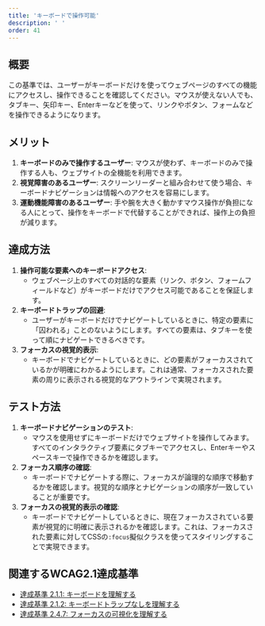 ```yaml
---
title: 'キーボードで操作可能'
description: ' '
order: 41
---
```


## 概要
この基準では、ユーザーがキーボードだけを使ってウェブページのすべての機能にアクセスし、操作できることを確認してください。マウスが使えない人でも、タブキー、矢印キー、Enterキーなどを使って、リンクやボタン、フォームなどを操作できるようになります。

## メリット
1. **キーボードのみで操作するユーザー**: マウスが使わず、キーボードのみで操作する人も、ウェブサイトの全機能を利用できます。
2. **視覚障害のあるユーザー**: スクリーンリーダーと組み合わせて使う場合、キーボードナビゲーションは情報へのアクセスを容易にします。
3. **運動機能障害のあるユーザー**: 手や腕を大きく動かすマウス操作が負担になる人にとって、操作をキーボードで代替することができれば、操作上の負担が減ります。

## 達成方法
1. **操作可能な要素へのキーボードアクセス**:
    - ウェブページ上のすべての対話的な要素（リンク、ボタン、フォームフィールドなど）がキーボードだけでアクセス可能であることを保証します。
2. **キーボードトラップの回避**:
    - ユーザーがキーボードだけでナビゲートしているときに、特定の要素に「囚われる」ことのないようにします。すべての要素は、タブキーを使って順にナビゲートできるべきです。
3. **フォーカスの視覚的表示**:
    - キーボードでナビゲートしているときに、どの要素がフォーカスされているかが明確にわかるようにします。これは通常、フォーカスされた要素の周りに表示される視覚的なアウトラインで実現されます。

## テスト方法
1. **キーボードナビゲーションのテスト**:
    - マウスを使用せずにキーボードだけでウェブサイトを操作してみます。すべてのインタラクティブ要素にタブキーでアクセスし、Enterキーやスペースキーで操作できるかを確認します。
2. **フォーカス順序の確認**:
    - キーボードでナビゲートする際に、フォーカスが論理的な順序で移動するかを確認します。視覚的な順序とナビゲーションの順序が一致していることが重要です。
3. **フォーカスの視覚的表示の確認**:
    - キーボードでナビゲートしているときに、現在フォーカスされている要素が視覚的に明確に表示されるかを確認します。これは、フォーカスされた要素に対してCSSの`:focus`擬似クラスを使ってスタイリングすることで実現できます。

## 関連するWCAG2.1達成基準
- [達成基準 2.1.1: キーボードを理解する](https://waic.jp/translations/WCAG21/Understanding/keyboard)
- [達成基準 2.1.2: キーボードトラップなしを理解する](https://waic.jp/translations/WCAG21/Understanding/no-keyboard-trap.html)
- [達成基準 2.4.7: フォーカスの可視化を理解する](https://waic.jp/translations/WCAG21/Understanding/focus-visible.html)
